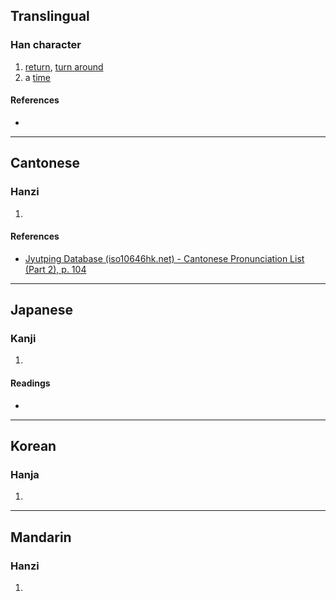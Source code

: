 {{also|回}}
{{character info}}
==Translingual==

===Han character===
{{Han char|rn=54|rad=廴|as=07|sn=10|four=|canj=NKWSL|ids=⿺廴囬}}

# [[return]], [[turn around]]
# a [[time]]

====References====
* {{Han ref|kx=0353.051|dkj=09577|hdz=10405.010|uh=5EFD|ud=24317}}

----

==Cantonese==

===Hanzi===
{{yue-hanzi|jyut=[[wui4]]|y=wui4}}

# {{rfdef|yue|sort=廴07}}

====References====
* [http://www.iso10646hk.net/jp/document/download.jsp Jyutping Database (iso10646hk.net) - Cantonese Pronunciation List (Part 2), p. 104]

----

==Japanese==

===Kanji===
{{ja-kanji|grade=|rs=廴07}}

# {{rfdef|ja|sort=廴07}}

====Readings====
* {{ja-readings|on=[[かい]] (kai), [[え]] (e)|kun=[[まわす]] (mawasu), [[まわる]] (mawaru), [[かえる]] (kaeru), [[めぐる]] (meguru)}}

----

==Korean==

===Hanja===
{{ko-hanja|hangeul=회|rv=hoe|mr=hoe}}

# {{rfdef|ko|sort=廴07}}

----

==Mandarin==

===Hanzi===
{{cmn-hanzi|pin=[[huí]] ([[hui2]])|wg=hui<sup>2</sup>}}

# {{rfdef|cmn|sort=廴07}}